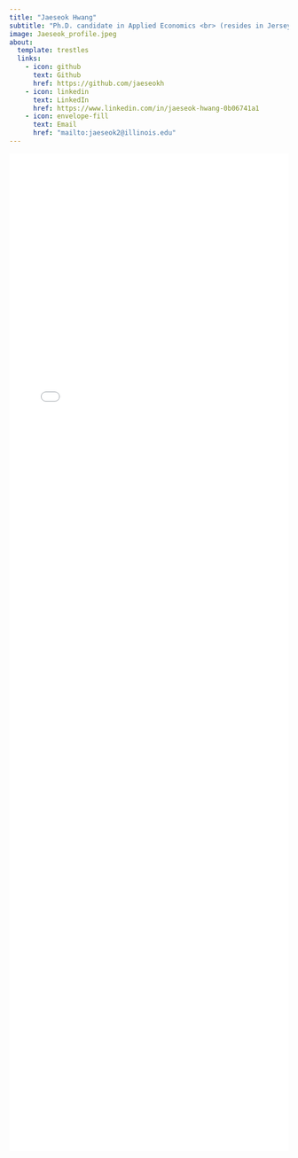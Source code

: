```yaml
---
title: "Jaeseok Hwang"
subtitle: "Ph.D. candidate in Applied Economics <br> (resides in Jersey City, NJ)"
image: Jaeseok_profile.jpeg
about: 
  template: trestles
  links:
    - icon: github
      text: Github
      href: https://github.com/jaeseokh
    - icon: linkedin
      text: LinkedIn
      href: https://www.linkedin.com/in/jaeseok-hwang-0b06741a1
    - icon: envelope-fill
      text: Email
      href: "mailto:jaeseok2@illinois.edu"
---
```


<!-- 🔸 Embed the Papers page directly in the right-hand content area -->
<iframe 
  src="/papers/index_updating.html" 
  width="100%" 
  height="1800" 
  style="border:none; overflow:auto;"
  loading="lazy">
</iframe>